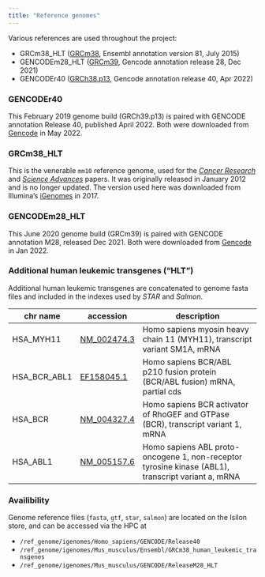 ```yaml
---
title: "Reference genomes"
---
```


Various references are used throughout the project:

* GRCm38_HLT ([GRCm38](https://www.ncbi.nlm.nih.gov/assembly/GCF_000001635.20/), Ensembl annotation version 81, July 2015)
* GENCODEm28_HLT ([GRCm39](https://ftp.ncbi.nlm.nih.gov/genomes/all/GCA/000/001/635/GCA_000001635.9_GRCm39/GCA_000001635.9_GRCm39_assembly_report.txt), Gencode annotation release 28, Dec 2021) 
* GENCODEr40 ([GRCh38.p13](https://ftp.ncbi.nlm.nih.gov/genomes/all/GCA/000/001/405/GCA_000001405.28_GRCh38.p13/GCA_000001405.28_GRCh38.p13_assembly_report.txt), Gencode annotation release 40, Apr 2022)

### GENCODEr40

This February 2019 genome build (GRCh39.p13) is paired with GENCODE annotation Release 40, published April 2022. Both were downloaded from [Gencode](https://www.gencodegenes.org/human/release_40.html) in May 2022.

### GRCm38_HLT

This is the venerable `mm10` reference genome, used for the [*Cancer Research*](https://doi.org/10.1158/0008-5472.CAN-20-0354) and [*Science Advances*](https://doi.org/10.1126/sciadv.abj1664) papers. 
It was originally released in January 2012 and is no longer updated. The version used here was downloaded from Illumina's [iGenomes](https://support.illumina.com/sequencing/sequencing_software/igenome.html) in 2017.

### GENCODEm28_HLT

This June 2020 genome build (GRCm39) is paired with GENCODE annotation M28, released Dec 2021. Both were downloaded from [Gencode](https://www.gencodegenes.org/mouse/release_M28.html) in Jan 2022.

### Additional human leukemic transgenes ("HLT")

Additional human leukemic transgenes are concatenated to genome fasta files and included in the indexes used by *STAR* and *Salmon*.

|chr name| accession| description|
|---|---|------------------------------------------------------------|
|HSA_MYH11 | [NM_002474.3](https://www.ncbi.nlm.nih.gov/search/all/?term=NM_002474.3) | Homo sapiens myosin heavy chain 11 (MYH11), transcript variant SM1A, mRNA|
|HSA_BCR_ABL1 | [EF158045.1](https://www.ncbi.nlm.nih.gov/search/all/?term=EF158045.1) | Homo sapiens BCR/ABL p210 fusion protein (BCR/ABL fusion) mRNA, partial cds|
|HSA_BCR | [NM_004327.4](https://www.ncbi.nlm.nih.gov/search/all/?term=NM_004327.4) | Homo sapiens BCR activator of RhoGEF and GTPase (BCR), transcript variant 1, mRNA|
|HSA_ABL1 | [NM_005157.6](https://www.ncbi.nlm.nih.gov/search/all/?term=NM_005157.6) | Homo sapiens ABL proto-oncogene 1, non-receptor tyrosine kinase (ABL1), transcript variant a, mRNA|

### Availibility

Genome reference files (`fasta`, `gtf`, `star`, `salmon`) are located on the Isilon store, and can be accessed via the HPC at 

- `/ref_genome/igenomes/Homo_sapiens/GENCODE/Release40`
- `/ref_genome/igenomes/Mus_musculus/Ensembl/GRCm38_human_leukemic_transgenes`
- `/ref_genome/igenomes/Mus_musculus/GENCODE/ReleaseM28_HLT`
